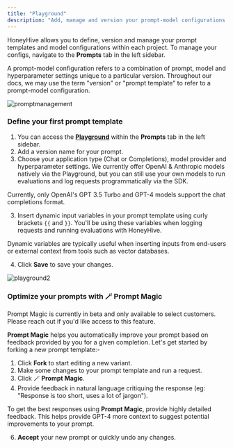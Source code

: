 ```yaml
---
title: "Playground"
description: "Add, manage and version your prompt-model configurations."
---
```


HoneyHive allows you to define, version and manage your prompt templates and model configurations within each project. To manage your configs, navigate to the **Prompts** tab in the left sidebar.

<Note>A prompt-model configuration refers to a combination of prompt, model and hyperparameter settings unique to a particular version. Throughout our docs, we may use the term "version" or "prompt template" to refer to a prompt-model configuration.</Note>

![promptmanagement](/images/promptmanagement.png)

### Define your first prompt template

1. You can access the [**Playground**](https://app.honeyhive.ai/playground) within the **Prompts** tab in the left sidebar.
2. Add a version name for your prompt.
3. Choose your application type (Chat or Completions), model provider and hyperparameter settings. We currently offer OpenAI & Anthropic models natively via the Playground, but you can still use your own models to run evaluations and log requests programmatically via the SDK.

<Note>Currently, only OpenAI's GPT 3.5 Turbo and GPT-4 models support the chat completions format.</Note>

3. Insert dynamic input variables in your prompt template using curly brackets `{{` and `}}`. You'll be using these variables when logging requests and running evaluations with HoneyHive.

<Tip>Dynamic variables are typically useful when inserting inputs from end-users or external context from tools such as vector databases.</Tip>

4. Click **Save** to save your changes.

![playground2](/images/playground2.png)

### Optimize your prompts with 🪄 Prompt Magic

<Note>Prompt Magic is currently in beta and only available to select customers. Please reach out if you'd like access to this feature.</Note>

**Prompt Magic** helps you automatically improve your prompt based on feedback provided by you for a given completion. Let's get started by forking a new prompt template:-

1. Click **Fork** to start editing a new variant.
2. Make some changes to your prompt template and run a request.
3. Click 🪄 **Prompt Magic**.
4. Provide feedback in natural language critiquing the response (eg: "Response is too short, uses a lot of jargon").

<Tip>To get the best responses using **Prompt Magic**, provide highly detailed feedback. This helps provide GPT-4 more context to suggest potential improvements to your prompt.</Tip>

6. **Accept** your new prompt or quickly undo any changes.